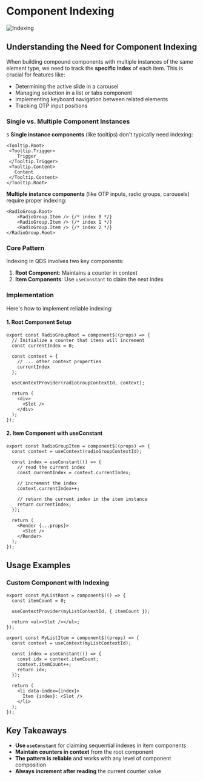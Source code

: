 
# Component Indexing

<Image src={indexing} alt="Indexing" />

## Understanding the Need for Component Indexing

When building compound components with multiple instances of the same element type, we need to track the **specific index** of each item. This is crucial for features like:

- Determining the active slide in a carousel
- Managing selection in a list or tabs component  
- Implementing keyboard navigation between related elements
- Tracking OTP input positions

### Single vs. Multiple Component Instances
s
**Single instance components** (like tooltips) don't typically need indexing:

```tsx
<Tooltip.Root>
 <Tooltip.Trigger>
    Trigger
 </Tooltip.Trigger>
 <Tooltip.Content>
   Content
 </Tooltip.Content>
</Tooltip.Root>
```

**Multiple instance components** (like OTP inputs, radio groups, carousels) require proper indexing:

```tsx
<RadioGroup.Root>
    <RadioGroup.Item /> {/* index 0 */}
    <RadioGroup.Item /> {/* index 1 */}
    <RadioGroup.Item /> {/* index 2 */}
</RadioGroup.Root>
```

### Core Pattern

Indexing in QDS involves two key components:

1. **Root Component**: Maintains a counter in context
2. **Item Components**: Use `useConstant` to claim the next index

### Implementation

Here's how to implement reliable indexing:

#### 1. Root Component Setup

```tsx
export const RadioGroupRoot = component$((props) => {
  // Initialize a counter that items will increment
  const currentIndex = 0;
  
  const context = {
    // ... other context properties
    currentIndex
  };

  useContextProvider(radioGroupContextId, context);

  return (
    <div>
      <Slot />
    </div>
  );
});
```

#### 2. Item Component with useConstant

```tsx
export const RadioGroupItem = component$((props) => {
  const context = useContext(radioGroupContextId);

  const index = useConstant(() => {
    // read the current index
    const currentIndex = context.currentIndex;

    // increment the index
    context.currentIndex++;

    // return the current index in the item instance
    return currentIndex;
  });

  return (
    <Render {...props}>
      <Slot />
    </Render>
  );
});
```

## Usage Examples

### Custom Component with Indexing

```tsx
export const MyListRoot = component$(() => {
  const itemCount = 0;
  
  useContextProvider(myListContextId, { itemCount });
  
  return <ul><Slot /></ul>;
});

export const MyListItem = component$((props) => {
  const context = useContext(myListContextId);
  
  const index = useConstant(() => {
    const idx = context.itemCount;
    context.itemCount++;
    return idx;
  });
  
  return (
    <li data-index={index}>
      Item {index}: <Slot />
    </li>
  );
});
```

## Key Takeaways

- **Use `useConstant`** for claiming sequential indexes in item components
- **Maintain counters in context** from the root component
- **The pattern is reliable** and works with any level of component composition
- **Always increment after reading** the current counter value